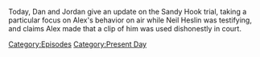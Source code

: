 {{DEFAULTSORT:
    #_EPISODE_0711:August 2, 2022
}}{{Episode
    | title           = August 2, 2022
    | caption         = [https://knowledgefight.libsyn.com/711-august-2-2022 Listen to this episode on Libsyn]
    | episodeNumber   = 711
    | length          = 01:23:00
    | airDate         = August 3, 2022
    | coverageDate    = August 2, 2022
    | episodeType     = [[:Category:Present Day|Present Day]]
    | previousEpisode = [[710: Elizabeth Williamson Returns]]
    | nextEpisode     = [[712: The Decompression Session]]
}}

{{Stub}}

Today, Dan and Jordan give an update on the Sandy Hook trial, taking a particular focus on Alex's behavior on air while Neil Heslin was testifying, and claims Alex made that a clip of him was used dishonestly in court.

[[Category:Episodes]]
[[Category:Present Day]]